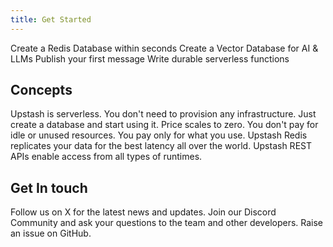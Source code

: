 ```yaml
---
title: Get Started
---
```


<CardGroup cols={2}>
  <Card title="Serverless Redis" href="/redis/overall/getstarted">
    Create a Redis Database within seconds
  </Card>
  <Card title="Serverless Vector" href="/vector/overall/getstarted">
    Create a Vector Database for AI & LLMs
  </Card>
  <Card title="QStash" href="/qstash/overall/getstarted">
    Publish your first message
  </Card>
  <Card title="Upstash Workflow" href="/workflow/getstarted">
    Write durable serverless functions
  </Card>
</CardGroup>

## Concepts

<CardGroup cols={2}>
  <Card title="Serverless" href="/common/concepts/serverless">
    Upstash is serverless. You don't need to provision any infrastructure. Just
    create a database and start using it.
  </Card>
  <Card title="Scale to Zero" href="/common/concepts/scale-to-zero">
    Price scales to zero. You don't pay for idle or unused resources. You pay
    only for what you use.
  </Card>
  <Card title="Global Replication" href="/common/concepts/global-replication">
    Upstash Redis replicates your data for the best latency all over the world.
  </Card>
  <Card title="Access Anywhere" href="/common/concepts/access-anywhere">
    Upstash REST APIs enable access from all types of runtimes.
  </Card>
</CardGroup>

## Get In touch

<CardGroup cols={3}>
  <Card title="X" icon="X" href="https://x.com/upstash">
    Follow us on X for the latest news and updates.
  </Card>
  <Card title="Discord" icon="discord" href="https://upstash.com/discord">
    Join our Discord Community and ask your questions to the team and other
    developers.
  </Card>
  <Card
    title="GitHub"
    icon="github"
    href="https://github.com/upstash/issues/issues/new"
  >
    Raise an issue on GitHub.
  </Card>
</CardGroup>
